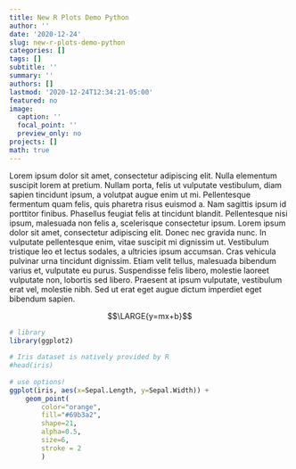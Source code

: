 ```yaml
---
title: New R Plots Demo Python
author: ''
date: '2020-12-24'
slug: new-r-plots-demo-python
categories: []
tags: []
subtitle: ''
summary: ''
authors: []
lastmod: '2020-12-24T12:34:21-05:00'
featured: no
image:
  caption: ''
  focal_point: ''
  preview_only: no
projects: []
math: true
---
```


Lorem ipsum dolor sit amet, consectetur adipiscing elit. Nulla elementum suscipit lorem at pretium. Nullam porta, felis ut vulputate vestibulum, diam sapien tincidunt ipsum, a volutpat augue enim ut mi. Pellentesque fermentum quam felis, quis pharetra risus euismod a. Nam sagittis ipsum id porttitor finibus. Phasellus feugiat felis at tincidunt blandit. Pellentesque nisi ipsum, malesuada non felis a, scelerisque consectetur ipsum. Lorem ipsum dolor sit amet, consectetur adipiscing elit. Donec nec gravida nunc. In vulputate pellentesque enim, vitae suscipit mi dignissim ut. Vestibulum tristique leo et lectus sodales, a ultricies ipsum accumsan. Cras vehicula pulvinar urna tincidunt dignissim. Etiam velit tellus, malesuada bibendum varius et, vulputate eu purus. Suspendisse felis libero, molestie laoreet vulputate non, lobortis sed libero. Praesent at ipsum vulputate, vestibulum erat vel, molestie nibh. Sed ut erat eget augue dictum imperdiet eget bibendum sapien.

$$\LARGE{y=mx+b}$$

```r
# library
library(ggplot2)
 
# Iris dataset is natively provided by R
#head(iris)
 
# use options!
ggplot(iris, aes(x=Sepal.Length, y=Sepal.Width)) + 
    geom_point(
        color="orange",
        fill="#69b3a2",
        shape=21,
        alpha=0.5,
        size=6,
        stroke = 2
        )
```
